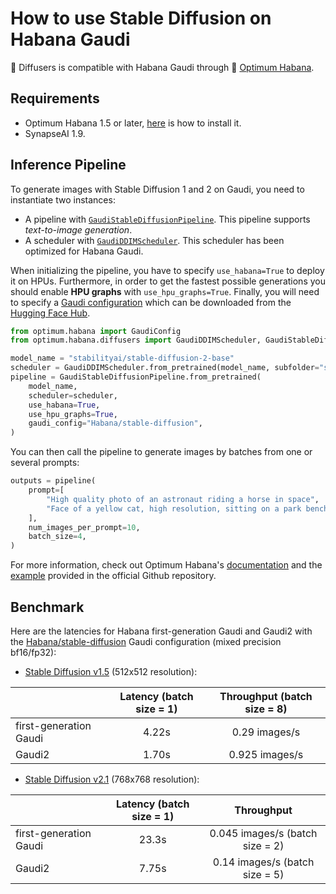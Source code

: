 <!--Copyright 2023 The HuggingFace Team. All rights reserved.

Licensed under the Apache License, Version 2.0 (the "License"); you may not use this file except in compliance with
the License. You may obtain a copy of the License at

http://www.apache.org/licenses/LICENSE-2.0

Unless required by applicable law or agreed to in writing, software distributed under the License is distributed on
an "AS IS" BASIS, WITHOUT WARRANTIES OR CONDITIONS OF ANY KIND, either express or implied. See the License for the
specific language governing permissions and limitations under the License.
-->

# How to use Stable Diffusion on Habana Gaudi

🤗 Diffusers is compatible with Habana Gaudi through 🤗 [Optimum Habana](https://huggingface.co/docs/optimum/habana/usage_guides/stable_diffusion).

## Requirements

- Optimum Habana 1.5 or later, [here](https://huggingface.co/docs/optimum/habana/installation) is how to install it.
- SynapseAI 1.9.


## Inference Pipeline

To generate images with Stable Diffusion 1 and 2 on Gaudi, you need to instantiate two instances:
- A pipeline with [`GaudiStableDiffusionPipeline`](https://huggingface.co/docs/optimum/habana/package_reference/stable_diffusion_pipeline). This pipeline supports *text-to-image generation*.
- A scheduler with [`GaudiDDIMScheduler`](https://huggingface.co/docs/optimum/habana/package_reference/stable_diffusion_pipeline#optimum.habana.diffusers.GaudiDDIMScheduler). This scheduler has been optimized for Habana Gaudi.

When initializing the pipeline, you have to specify `use_habana=True` to deploy it on HPUs.
Furthermore, in order to get the fastest possible generations you should enable **HPU graphs** with `use_hpu_graphs=True`.
Finally, you will need to specify a [Gaudi configuration](https://huggingface.co/docs/optimum/habana/package_reference/gaudi_config) which can be downloaded from the [Hugging Face Hub](https://huggingface.co/Habana).

```python
from optimum.habana import GaudiConfig
from optimum.habana.diffusers import GaudiDDIMScheduler, GaudiStableDiffusionPipeline

model_name = "stabilityai/stable-diffusion-2-base"
scheduler = GaudiDDIMScheduler.from_pretrained(model_name, subfolder="scheduler")
pipeline = GaudiStableDiffusionPipeline.from_pretrained(
    model_name,
    scheduler=scheduler,
    use_habana=True,
    use_hpu_graphs=True,
    gaudi_config="Habana/stable-diffusion",
)
```

You can then call the pipeline to generate images by batches from one or several prompts:
```python
outputs = pipeline(
    prompt=[
        "High quality photo of an astronaut riding a horse in space",
        "Face of a yellow cat, high resolution, sitting on a park bench",
    ],
    num_images_per_prompt=10,
    batch_size=4,
)
```

For more information, check out Optimum Habana's [documentation](https://huggingface.co/docs/optimum/habana/usage_guides/stable_diffusion) and the [example](https://github.com/huggingface/optimum-habana/tree/main/examples/stable-diffusion) provided in the official Github repository.


## Benchmark

Here are the latencies for Habana first-generation Gaudi and Gaudi2 with the [Habana/stable-diffusion](https://huggingface.co/Habana/stable-diffusion) Gaudi configuration (mixed precision bf16/fp32):

- [Stable Diffusion v1.5](https://huggingface.co/runwayml/stable-diffusion-v1-5) (512x512 resolution):

|                        | Latency (batch size = 1) | Throughput (batch size = 8) |
| ---------------------- |:------------------------:|:---------------------------:|
| first-generation Gaudi | 4.22s                    | 0.29 images/s               |
| Gaudi2                 | 1.70s                    | 0.925 images/s              |

- [Stable Diffusion v2.1](https://huggingface.co/stabilityai/stable-diffusion-2-1) (768x768 resolution):

|                        | Latency (batch size = 1) | Throughput                      |
| ---------------------- |:------------------------:|:-------------------------------:|
| first-generation Gaudi | 23.3s                    | 0.045 images/s (batch size = 2) |
| Gaudi2                 | 7.75s                    | 0.14 images/s (batch size = 5)  |
